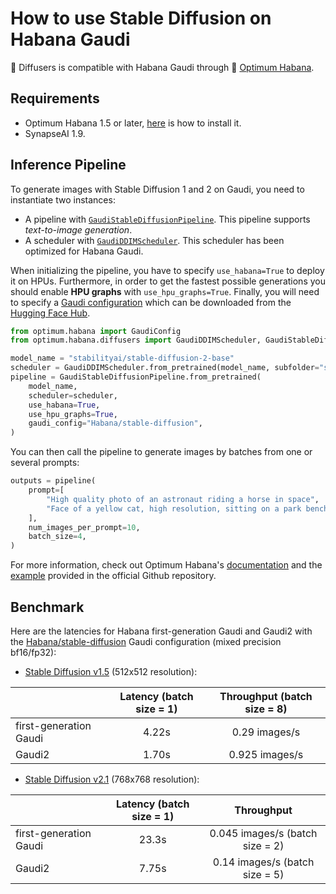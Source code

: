 <!--Copyright 2023 The HuggingFace Team. All rights reserved.

Licensed under the Apache License, Version 2.0 (the "License"); you may not use this file except in compliance with
the License. You may obtain a copy of the License at

http://www.apache.org/licenses/LICENSE-2.0

Unless required by applicable law or agreed to in writing, software distributed under the License is distributed on
an "AS IS" BASIS, WITHOUT WARRANTIES OR CONDITIONS OF ANY KIND, either express or implied. See the License for the
specific language governing permissions and limitations under the License.
-->

# How to use Stable Diffusion on Habana Gaudi

🤗 Diffusers is compatible with Habana Gaudi through 🤗 [Optimum Habana](https://huggingface.co/docs/optimum/habana/usage_guides/stable_diffusion).

## Requirements

- Optimum Habana 1.5 or later, [here](https://huggingface.co/docs/optimum/habana/installation) is how to install it.
- SynapseAI 1.9.


## Inference Pipeline

To generate images with Stable Diffusion 1 and 2 on Gaudi, you need to instantiate two instances:
- A pipeline with [`GaudiStableDiffusionPipeline`](https://huggingface.co/docs/optimum/habana/package_reference/stable_diffusion_pipeline). This pipeline supports *text-to-image generation*.
- A scheduler with [`GaudiDDIMScheduler`](https://huggingface.co/docs/optimum/habana/package_reference/stable_diffusion_pipeline#optimum.habana.diffusers.GaudiDDIMScheduler). This scheduler has been optimized for Habana Gaudi.

When initializing the pipeline, you have to specify `use_habana=True` to deploy it on HPUs.
Furthermore, in order to get the fastest possible generations you should enable **HPU graphs** with `use_hpu_graphs=True`.
Finally, you will need to specify a [Gaudi configuration](https://huggingface.co/docs/optimum/habana/package_reference/gaudi_config) which can be downloaded from the [Hugging Face Hub](https://huggingface.co/Habana).

```python
from optimum.habana import GaudiConfig
from optimum.habana.diffusers import GaudiDDIMScheduler, GaudiStableDiffusionPipeline

model_name = "stabilityai/stable-diffusion-2-base"
scheduler = GaudiDDIMScheduler.from_pretrained(model_name, subfolder="scheduler")
pipeline = GaudiStableDiffusionPipeline.from_pretrained(
    model_name,
    scheduler=scheduler,
    use_habana=True,
    use_hpu_graphs=True,
    gaudi_config="Habana/stable-diffusion",
)
```

You can then call the pipeline to generate images by batches from one or several prompts:
```python
outputs = pipeline(
    prompt=[
        "High quality photo of an astronaut riding a horse in space",
        "Face of a yellow cat, high resolution, sitting on a park bench",
    ],
    num_images_per_prompt=10,
    batch_size=4,
)
```

For more information, check out Optimum Habana's [documentation](https://huggingface.co/docs/optimum/habana/usage_guides/stable_diffusion) and the [example](https://github.com/huggingface/optimum-habana/tree/main/examples/stable-diffusion) provided in the official Github repository.


## Benchmark

Here are the latencies for Habana first-generation Gaudi and Gaudi2 with the [Habana/stable-diffusion](https://huggingface.co/Habana/stable-diffusion) Gaudi configuration (mixed precision bf16/fp32):

- [Stable Diffusion v1.5](https://huggingface.co/runwayml/stable-diffusion-v1-5) (512x512 resolution):

|                        | Latency (batch size = 1) | Throughput (batch size = 8) |
| ---------------------- |:------------------------:|:---------------------------:|
| first-generation Gaudi | 4.22s                    | 0.29 images/s               |
| Gaudi2                 | 1.70s                    | 0.925 images/s              |

- [Stable Diffusion v2.1](https://huggingface.co/stabilityai/stable-diffusion-2-1) (768x768 resolution):

|                        | Latency (batch size = 1) | Throughput                      |
| ---------------------- |:------------------------:|:-------------------------------:|
| first-generation Gaudi | 23.3s                    | 0.045 images/s (batch size = 2) |
| Gaudi2                 | 7.75s                    | 0.14 images/s (batch size = 5)  |
